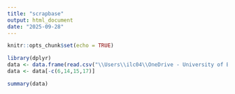 ```yaml
---
title: "scrapbase"
output: html_document
date: "2025-09-28"
---
```


```r
knitr::opts_chunk$set(echo = TRUE)

```

```r
library(dplyr)
data <- data.frame(read.csv("\\Users\\ilc04\\OneDrive - University of Bristol\\DST\\who_data.csv"))
data <- data[-c(6,14,15,17)]
```

```r
summary(data)
```

